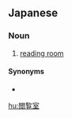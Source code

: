 {{also|閱覽室}}
==Japanese==
{{ja-kanjitab|えつ|らん|しつ|yomi=on}}

===Noun===
{{ja-noun|えつらんしつ}}

# [[reading room]]

====Synonyms====
* {{ja-r|読書室|どくしょしつ}}

[[hu:閲覧室]]